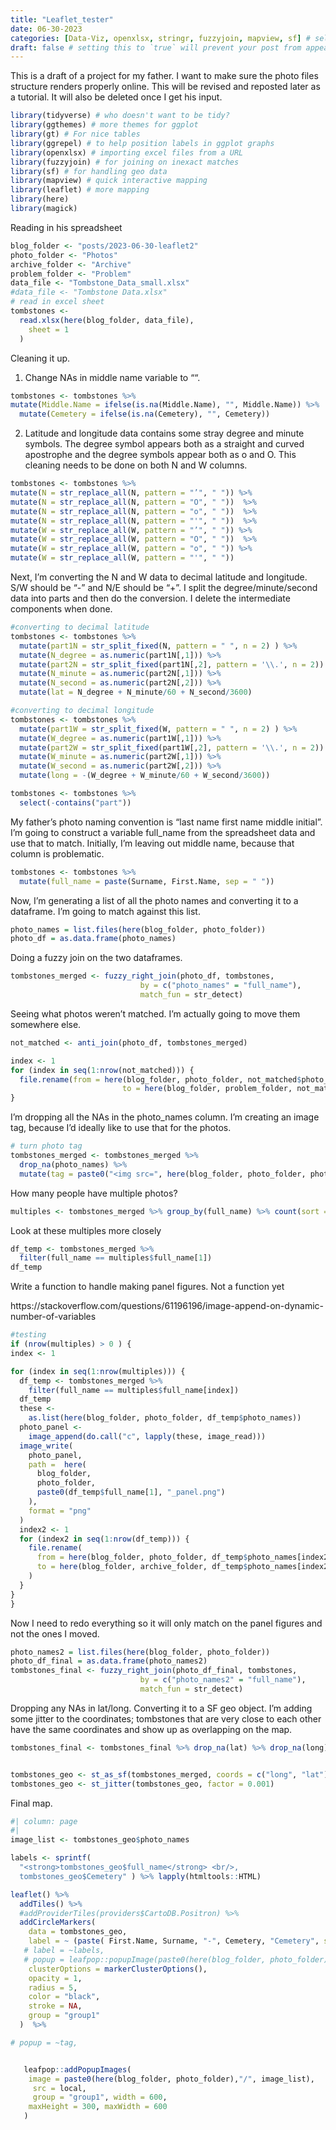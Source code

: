 ```yaml
---
title: "Leaflet_tester"
date: 06-30-2023
categories: [Data-Viz, openxlsx, stringr, fuzzyjoin, mapview, sf] # self-defined categories
draft: false # setting this to `true` will prevent your post from appearing on your listing page until you're ready!
---
```


This is a draft of a project for my father. I want to make sure the photo files structure renders properly online. This will be revised and reposted later as a tutorial. It will also be deleted once I get his input.

```r
library(tidyverse) # who doesn't want to be tidy?
library(ggthemes) # more themes for ggplot
library(gt) # For nice tables
library(ggrepel) # to help position labels in ggplot graphs
library(openxlsx) # importing excel files from a URL
library(fuzzyjoin) # for joining on inexact matches
library(sf) # for handling geo data
library(mapview) # quick interactive mapping
library(leaflet) # more mapping
library(here)
library(magick)

```

Reading in his spreadsheet

```r
blog_folder <- "posts/2023-06-30-leaflet2"
photo_folder <- "Photos"
archive_folder <- "Archive"
problem_folder <- "Problem"
data_file <- "Tombstone_Data_small.xlsx"
#data_file <- "Tombstone Data.xlsx"
# read in excel sheet
tombstones <-
  read.xlsx(here(blog_folder, data_file),
    sheet = 1
  )

```

Cleaning it up.

1.  Change NAs in middle name variable to "".

```r
tombstones <- tombstones %>%
mutate(Middle.Name = ifelse(is.na(Middle.Name), "", Middle.Name)) %>%
  mutate(Cemetery = ifelse(is.na(Cemetery), "", Cemetery))

```

2.  Latitude and longitude data contains some stray degree and minute symbols. The degree symbol appears both as a straight and curved apostrophe and the degree symbols appear both as o and O. This cleaning needs to be done on both N and W columns.

```r

tombstones <- tombstones %>%
mutate(N = str_replace_all(N, pattern = "’", " ")) %>%
mutate(N = str_replace_all(N, pattern = "O", " "))  %>%
mutate(N = str_replace_all(N, pattern = "o", " "))  %>%
mutate(N = str_replace_all(N, pattern = "'", " "))  %>% 
mutate(W = str_replace_all(W, pattern = "’", " ")) %>%
mutate(W = str_replace_all(W, pattern = "O", " "))  %>% 
mutate(W = str_replace_all(W, pattern = "o", " ")) %>%
mutate(W = str_replace_all(W, pattern = "'", " "))  
```

Next, I'm converting the N and W data to decimal latitude and longitude. S/W should be "-" and N/E should be "+". I split the degree/minute/second data into parts and then do the conversion. I delete the intermediate components when done.

```r

#converting to decimal latitude
tombstones <- tombstones %>%
  mutate(part1N = str_split_fixed(N, pattern = " ", n = 2) ) %>%
  mutate(N_degree = as.numeric(part1N[,1])) %>%
  mutate(part2N = str_split_fixed(part1N[,2], pattern = '\\.', n = 2)) %>%
  mutate(N_minute = as.numeric(part2N[,1])) %>%
  mutate(N_second = as.numeric(part2N[,2])) %>%
  mutate(lat = N_degree + N_minute/60 + N_second/3600)

#converting to decimal longitude  
tombstones <- tombstones %>%
  mutate(part1W = str_split_fixed(W, pattern = " ", n = 2) ) %>%
  mutate(W_degree = as.numeric(part1W[,1])) %>%
  mutate(part2W = str_split_fixed(part1W[,2], pattern = '\\.', n = 2)) %>%
  mutate(W_minute = as.numeric(part2W[,1])) %>%
  mutate(W_second = as.numeric(part2W[,2])) %>%
  mutate(long = -(W_degree + W_minute/60 + W_second/3600)) 

tombstones <- tombstones %>%
  select(-contains("part"))


```

My father's photo naming convention is "last name first name middle initial". I'm going to construct a variable full_name from the spreadsheet data and use that to match. Initially, I'm leaving out middle name, because that column is problematic.

```r
tombstones <- tombstones %>%
  mutate(full_name = paste(Surname, First.Name, sep = " "))
```

Now, I'm generating a list of all the photo names and converting it to a dataframe. I'm going to match against this list.

```r
photo_names = list.files(here(blog_folder, photo_folder))
photo_df = as.data.frame(photo_names)


```

Doing a fuzzy join on the two dataframes.

```r
tombstones_merged <- fuzzy_right_join(photo_df, tombstones, 
                             by = c("photo_names" = "full_name"),
                             match_fun = str_detect)

```

Seeing what photos weren't matched. I'm actually going to move them somewhere else.

```r
not_matched <- anti_join(photo_df, tombstones_merged)

index <- 1
for (index in seq(1:nrow(not_matched))) {
  file.rename(from = here(blog_folder, photo_folder, not_matched$photo_names[index]),
                         to = here(blog_folder, problem_folder, not_matched$photo_names[index] ))
}


```

I'm dropping all the NAs in the photo_names column. I'm creating an image tag, because I'd ideally like to use that for the photos.

```r

# turn photo tag
tombstones_merged <- tombstones_merged %>%
  drop_na(photo_names) %>%
  mutate(tag = paste0("<img src=", here(blog_folder, photo_folder, photo_names),">"))

```

How many people have multiple photos?

```r
multiples <- tombstones_merged %>% group_by(full_name) %>% count(sort = TRUE) %>% filter(n > 1)
```

Look at these multiples more closely

```r

df_temp <- tombstones_merged %>%
  filter(full_name == multiples$full_name[1]) 
df_temp

```

Write a function to handle making panel figures. Not a function yet

https://stackoverflow.com/questions/61196196/image-append-on-dynamic-number-of-variables

```r

#testing
if (nrow(multiples) > 0 ) {
index <- 1

for (index in seq(1:nrow(multiples))) {
  df_temp <- tombstones_merged %>%
    filter(full_name == multiples$full_name[index])
  df_temp
  these <-
    as.list(here(blog_folder, photo_folder, df_temp$photo_names))
  photo_panel <-
    image_append(do.call("c", lapply(these, image_read)))
  image_write(
    photo_panel,
    path =  here(
      blog_folder,
      photo_folder,
      paste0(df_temp$full_name[1], "_panel.png")
    ),
    format = "png"
  )
  index2 <- 1
  for (index2 in seq(1:nrow(df_temp))) {
    file.rename(
      from = here(blog_folder, photo_folder, df_temp$photo_names[index2]),
      to = here(blog_folder, archive_folder, df_temp$photo_names[index2])
    )
  }
}
}
```

Now I need to redo everything so it will only match on the panel figures and not the ones I moved.

```r
photo_names2 = list.files(here(blog_folder, photo_folder))
photo_df_final = as.data.frame(photo_names2)
tombstones_final <- fuzzy_right_join(photo_df_final, tombstones, 
                             by = c("photo_names2" = "full_name"),
                             match_fun = str_detect)
```

Dropping any NAs in lat/long. Converting it to a SF geo object. I'm adding some jitter to the coordinates; tombstones that are very close to each other have the same coordinates and show up as overlapping on the map.

```r
tombstones_final <- tombstones_final %>% drop_na(lat) %>% drop_na(long)


tombstones_geo <- st_as_sf(tombstones_merged, coords = c("long", "lat"), crs = 4326)
tombstones_geo <- st_jitter(tombstones_geo, factor = 0.001)


```

Final map.

```r
#| column: page
#| 
image_list <- tombstones_geo$photo_names

labels <- sprintf(
  "<strong>tombstones_geo$full_name</strong> <br/>,
  tombstones_geo$Cemetery" ) %>% lapply(htmltools::HTML)

leaflet() %>%
  addTiles() %>%
  #addProviderTiles(providers$CartoDB.Positron) %>%
  addCircleMarkers(
    data = tombstones_geo,
    label = ~ (paste( First.Name, Surname, "-", Cemetery, "Cemetery", sep = " ")), 
   # label = ~labels,
   # popup = leafpop::popupImage(paste0(here(blog_folder, photo_folder),"/", image_list)),
    clusterOptions = markerClusterOptions(),
    opacity = 1,
    radius = 5,
    color = "black",
    stroke = NA,
    group = "group1"
  )  %>%

# popup = ~tag,


   leafpop::addPopupImages(
    image = paste0(here(blog_folder, photo_folder),"/", image_list),
     src = local,
     group = "group1", width = 600,
    maxHeight = 300, maxWidth = 600
   )

```
